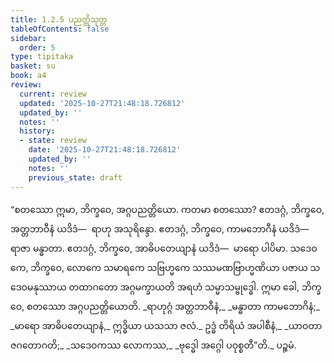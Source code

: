 ```yaml
---
title: 1.2.5 ပညတ္တိသုတ္တ
tableOfContents: false
sidebar:
  order: 5
type: tipitaka
basket: su
book: a4
review:
  current: review
  updated: '2025-10-27T21:48:18.726812'
  updated_by: ''
  notes: ''
  history:
  - state: review
    date: '2025-10-27T21:48:18.726812'
    updated_by: ''
    notes: ''
    previous_state: draft
---
```



<ReviewStatus review={frontmatter.review} showDetails={true} />

<HypothesisAnnotation frontmatter={frontmatter} />

<DynamicBreadcrumb />

<Division number="15" book="a4" e="ch" v="15" p="324">

<Paragraph number="104" book="a4">
“စတဿော ဣမာ, ဘိက္ခဝေ, အဂ္ဂပညတ္တိယော. ကတမာ စတဿော? ဧတဒဂ္ဂံ, ဘိက္ခဝေ, အတ္တဘာဝီနံ ယဒိဒံ—  ရာဟု အသုရိန္ဒော. ဧတဒဂ္ဂံ, ဘိက္ခဝေ, ကာမဘောဂီနံ ယဒိဒံ—  ရာဇာ မန္ဓာတာ. ဧတဒဂ္ဂံ, ဘိက္ခဝေ, အာဓိပတေယျာနံ ယဒိဒံ—  မာရော ပါပိမာ. သဒေဝကေ, ဘိက္ခဝေ, လောကေ သမာရကေ သဗြဟ္မကေ သဿမဏဗြာဟ္မဏိယာ ပဇာယ သဒေဝမနုဿာယ တထာဂတော အဂ္ဂမက္ခာယတိ အရဟံ သမ္မာသမ္ဗုဒ္ဓေါ. ဣမာ ခေါ, ဘိက္ခဝေ, စတဿော အဂ္ဂပညတ္တိယောတိ.
</Paragraph>

<Paragraph number="105" type="verses" book="a4">
_ရာဟုဂ္ဂံ အတ္တဘာဝီနံ,_  
_မန္ဓာတာ ကာမဘောဂိနံ;_  
_မာရော အာဓိပတေယျာနံ,_  
ဣဒ္ဓိယာ ယသသာ ဇလံ._  

</Paragraph>

<Paragraph number="106" type="verses" book="a4">
ဥဒ္ဓံ တိရိယံ အပါစီနံ,_  
_ယာဝတာဇဂတောဂတိ;_  
_သဒေဝကဿ လောကဿ,_  
_ဗုဒ္ဓေါ အဂ္ဂေါ ပဝုစ္စတီ”တိ._  


</Paragraph>
</Division>

<Paragraph number="107" type="center" book="a4">
ပဉ္စမံ.
</Paragraph>